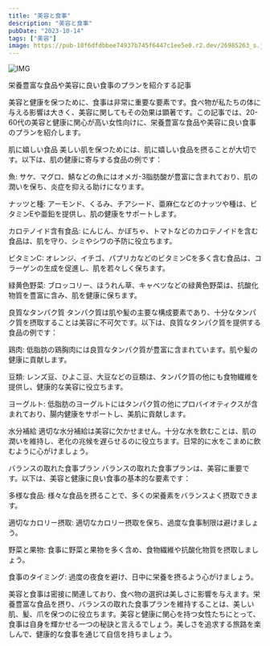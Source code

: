 ```yaml
---
title: "美容と食事"
description: "美容と食事"
pubDate: "2023-10-14"
tags: ["美容"]
image: https://pub-10f6dfdbbee74937b745f6447c1ee5e0.r2.dev/26985263_s.jpg
---
```




![IMG](https://pub-10f6dfdbbee74937b745f6447c1ee5e0.r2.dev/26985263_s.jpg)

栄養豊富な食品や美容に良い食事のプランを紹介する記事

美容と健康を保つために、食事は非常に重要な要素です。食べ物が私たちの体に与える影響は大きく、美容に関してもその効果は顕著です。この記事では、20-60代の美容と健康に関心が高い女性向けに、栄養豊富な食品や美容に良い食事のプランを紹介します。

肌に嬉しい食品
美しい肌を保つためには、肌に嬉しい食品を摂ることが大切です。以下は、肌の健康に寄与する食品の例です：

魚: サケ、マグロ、鯖などの魚にはオメガ-3脂肪酸が豊富に含まれており、肌の潤いを保ち、炎症を抑える助けになります。

ナッツと種: アーモンド、くるみ、チアシード、亜麻仁などのナッツや種は、ビタミンEや亜鉛を提供し、肌の健康をサポートします。

カロテノイド含有食品: にんじん、かぼちゃ、トマトなどのカロテノイドを含む食品は、肌を守り、シミやシワの予防に役立ちます。

ビタミンC: オレンジ、イチゴ、パプリカなどのビタミンCを多く含む食品は、コラーゲンの生成を促進し、肌を若々しく保ちます。

緑黄色野菜: ブロッコリー、ほうれん草、キャベツなどの緑黄色野菜は、抗酸化物質を豊富に含み、肌を健康に保ちます。

良質なタンパク質
タンパク質は肌や髪の主要な構成要素であり、十分なタンパク質を摂取することは美容に不可欠です。以下は、良質なタンパク質を提供する食品の例です：

鶏肉: 低脂肪の鶏胸肉には良質なタンパク質が豊富に含まれています。肌や髪の健康に貢献します。

豆類: レンズ豆、ひよこ豆、大豆などの豆類は、タンパク質の他にも食物繊維を提供し、健康的な美容に役立ちます。

ヨーグルト: 低脂肪のヨーグルトにはタンパク質の他にプロバイオティクスが含まれており、腸内健康をサポートし、美肌に貢献します。

水分補給
適切な水分補給は美容に欠かせません。十分な水を飲むことは、肌の潤いを維持し、老化の兆候を遅らせるのに役立ちます。日常的に水をこまめに飲むように心がけましょう。

バランスの取れた食事プラン
バランスの取れた食事プランは、美容に重要です。以下は、美容と健康に良い食事の基本的な要素です：

多様な食品: 様々な食品を摂ることで、多くの栄養素をバランスよく摂取できます。

適切なカロリー摂取: 適切なカロリー摂取を保ち、過度な食事制限は避けましょう。

野菜と果物: 食事に野菜と果物を多く含め、食物繊維や抗酸化物質を摂取しましょう。

食事のタイミング: 過度の夜食を避け、日中に栄養を摂るよう心がけましょう。

美容と食事は密接に関連しており、食べ物の選択は美しさに影響を与えます。栄養豊富な食品を摂り、バランスの取れた食事プランを維持することは、美しい肌、髪、爪を保つのに役立ちます。美容と健康に関心を持つ女性たちにとって、食事は自身を輝かせる一つの秘訣と言えるでしょう。美しさを追求する旅路を楽しんで、健康的な食事を通じて自信を持ちましょう。
